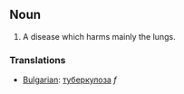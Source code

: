 ==Noun==

# A disease which harms mainly the lungs.

===Translations===

*[[Bulgarian]]: [[туберкулоза]] ''f''